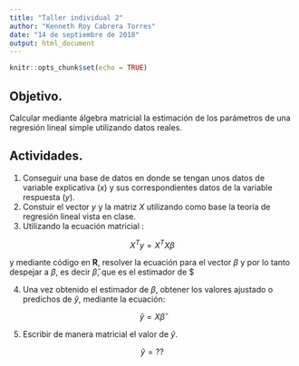 ```yaml
---
title: "Taller individual 2"
author: "Kenneth Roy Cabrera Torres"
date: "14 de septiembre de 2018"
output: html_document
---
```


```r
knitr::opts_chunk$set(echo = TRUE)
```

## Objetivo.

Calcular mediante álgebra matricial la estimación 
de los parámetros de una regresión lineal simple utilizando
datos reales.

## Actividades.

1. Conseguir una base de datos en donde se tengan unos datos
   de variable explicativa ($x$) y sus correspondientes datos
   de la variable respuesta ($y$).
2. Constuir el vector $y$ y la matriz $X$ utilizando como base 
   la teoría de regresión lineal vista en clase.
3. Utilizando la ecuación matricial :

$$
X^Ty = X^TX\beta
$$

y mediante código en __R__, resolver la ecuación para el vector 
$\beta$ y por lo tanto despejar a $\beta$, es decir $\hat{\beta}$,
que es el estimador de $

4. Una vez obtenido el estimador de $\beta$, obtener los valores
ajustado o predichos de $\hat{y}$, mediante la ecuación:

$$
 \hat{y} = X\hat{\beta}
$$

5. Escribir de manera matricial el valor de $\hat{y}$.

$$
 \hat{y} = ??
$$


